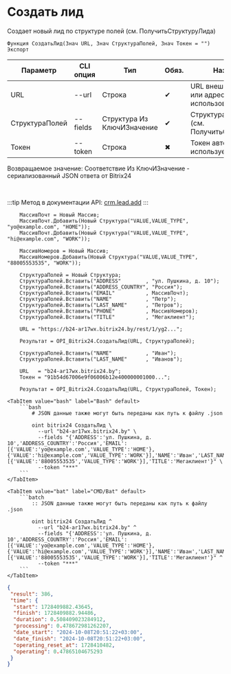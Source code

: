 ﻿---
sidebar_position: 1
---


# Создать лид
 Создает новый лид по структуре полей (см. ПолучитьСтруктуруЛида)



`Функция СоздатьЛид(Знач URL, Знач СтруктураПолей, Знач Токен = "") Экспорт`

  | Параметр | CLI опция | Тип | Обяз. | Назначение |
  |-|-|-|-|-|
  | URL | --url | Строка | &#x2714; | URL внешнего вебхука или адрес Bitrix24 при использовании токена |
  | СтруктураПолей | --fields | Структура Из КлючИЗначение | &#x2714; | Структура полей лида (см. ПолучитьСтруктуруЛида) |
  | Токен | --token | Строка | &#x2716; | Токен авторизации, если используется не вебхук |

  
  Возвращаемое значение:   Соответствие Из КлючИЗначение - сериализованный JSON ответа от Bitrix24

<br/>

:::tip
Метод в документации API: [crm.lead.add](https://dev.1c-bitrix.ru/rest_help/crm/leads/crm_lead_add.php)
:::
<br/>


```bsl title="Пример использования для 1С:Предприятие/OneScript"
    МассивПочт = Новый Массив;
    МассивПочт.Добавить(Новый Структура("VALUE,VALUE_TYPE", "yo@example.com", "HOME"));
    МассивПочт.Добавить(Новый Структура("VALUE,VALUE_TYPE", "hi@example.com", "WORK"));

    МассивНомеров = Новый Массив;
    МассивНомеров.Добавить(Новый Структура("VALUE,VALUE_TYPE", "88005553535", "WORK"));

    СтруктураПолей = Новый Структура;
    СтруктураПолей.Вставить("ADDRESS"        , "ул. Пушкина, д. 10");
    СтруктураПолей.Вставить("ADDRESS_COUNTRY", "Россия");
    СтруктураПолей.Вставить("EMAIL"          , МассивПочт);
    СтруктураПолей.Вставить("NAME"           , "Петр");
    СтруктураПолей.Вставить("LAST_NAME"      , "Петров");
    СтруктураПолей.Вставить("PHONE"          , МассивНомеров);
    СтруктураПолей.Вставить("TITLE"          , "Мегаклиент");

    URL = "https://b24-ar17wx.bitrix24.by/rest/1/yg2...";

    Результат = OPI_Bitrix24.СоздатьЛид(URL, СтруктураПолей);

    СтруктураПолей.Вставить("NAME"           , "Иван");
    СтруктураПолей.Вставить("LAST_NAME"      , "Иванов");

    URL   = "b24-ar17wx.bitrix24.by";
    Токен = "91b54d67006e9f06006b12e400000001000...";

    Результат = OPI_Bitrix24.СоздатьЛид(URL, СтруктураПолей, Токен);
```
    

 <Tabs>
  
    <TabItem value="bash" label="Bash" default>
        ```bash
            # JSON данные также могут быть переданы как путь к файлу .json
            
            oint bitrix24 СоздатьЛид \
              --url "b24-ar17wx.bitrix24.by" \
              --fields "{'ADDRESS':'ул. Пушкина, д. 10','ADDRESS_COUNTRY':'Россия','EMAIL':[{'VALUE':'yo@example.com','VALUE_TYPE':'HOME'},{'VALUE':'hi@example.com','VALUE_TYPE':'WORK'}],'NAME':'Иван','LAST_NAME':'Иванов','PHONE':[{'VALUE':'88005553535','VALUE_TYPE':'WORK'}],'TITLE':'Мегаклиент'}" \
              --token "***"
        ```
    </TabItem>
  
    <TabItem value="bat" label="CMD/Bat" default>
        ```batch
            :: JSON данные также могут быть переданы как путь к файлу .json
            
            oint bitrix24 СоздатьЛид ^
              --url "b24-ar17wx.bitrix24.by" ^
              --fields "{'ADDRESS':'ул. Пушкина, д. 10','ADDRESS_COUNTRY':'Россия','EMAIL':[{'VALUE':'yo@example.com','VALUE_TYPE':'HOME'},{'VALUE':'hi@example.com','VALUE_TYPE':'WORK'}],'NAME':'Иван','LAST_NAME':'Иванов','PHONE':[{'VALUE':'88005553535','VALUE_TYPE':'WORK'}],'TITLE':'Мегаклиент'}" ^
              --token "***"
        ```
    </TabItem>
</Tabs>


```json title="Результат"
{
 "result": 386,
 "time": {
  "start": 1728409882.43645,
  "finish": 1728409882.94486,
  "duration": 0.508409023284912,
  "processing": 0.478672981262207,
  "date_start": "2024-10-08T20:51:22+03:00",
  "date_finish": "2024-10-08T20:51:22+03:00",
  "operating_reset_at": 1728410482,
  "operating": 0.47865104675293
 }
}
```
